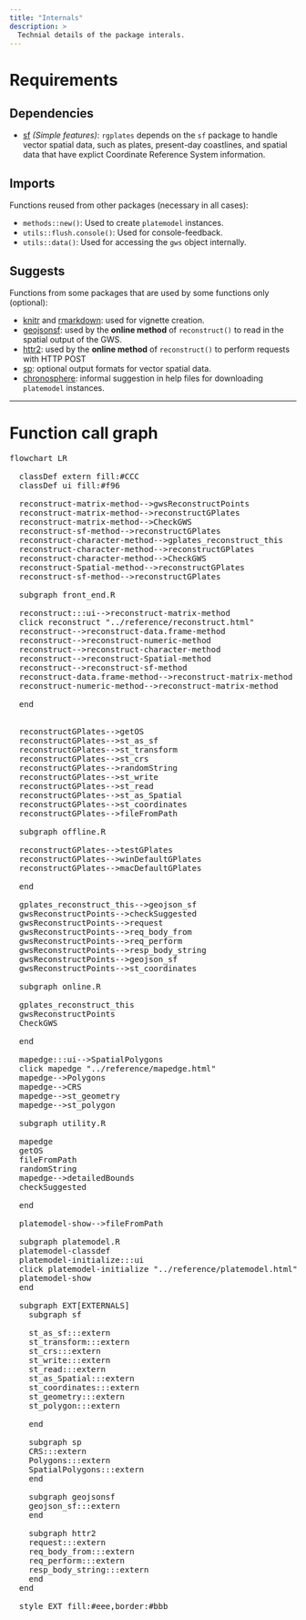```yaml
---
title: "Internals"
description: >
  Technial details of the package interals.
---
```

<script type="module">
  import mermaid from 'https://cdn.jsdelivr.net/npm/mermaid@10/dist/mermaid.esm.min.mjs';
</script>


# Requirements

## Dependencies

- [sf](https://cran.r-project.org/package=sf) *(Simple features)*: `rgplates` depends on the `sf` package to handle vector spatial data, such as plates, present-day coastlines, and spatial data that have explict Coordinate Reference System information. 

## Imports

Functions reused from other packages (necessary in all cases):

- `methods::new()`: Used to create `platemodel` instances.
- `utils::flush.console()`: Used for console-feedback.
- `utils::data()`: Used for accessing the `gws` object internally.

## Suggests

Functions from some packages that are used by some functions only (optional):

- [knitr](https://cran.r-project.org/package=knitr) and [rmarkdown](https://cran.r-project.org/package=rmarkdown): used for vignette creation.
- [geojsonsf](https://cran.r-project.org/package=geojsonsf): used by the **online method** of `reconstruct()` to read in the spatial output of the GWS. 
- [httr2](https://cran.r-project.org/package=httr2): used by the **online method** of `reconstruct()` to perform requests with HTTP POST 
- [sp](https://cran.r-project.org/package=sp): optional output formats for vector spatial data.
- [chronosphere](https://cran.r-project.org/package=chronosphere): informal suggestion in help files for downloading `platemodel` instances.

* * *


# Function call graph

<pre class="mermaid">
flowchart LR

  classDef extern fill:#CCC
  classDef ui fill:#f96

  reconstruct-matrix-method-->gwsReconstructPoints
  reconstruct-matrix-method-->reconstructGPlates
  reconstruct-matrix-method-->CheckGWS
  reconstruct-sf-method-->reconstructGPlates
  reconstruct-character-method-->gplates_reconstruct_this
  reconstruct-character-method-->reconstructGPlates
  reconstruct-character-method-->CheckGWS
  reconstruct-Spatial-method-->reconstructGPlates
  reconstruct-sf-method-->reconstructGPlates

  subgraph front_end.R

  reconstruct:::ui-->reconstruct-matrix-method
  click reconstruct "../reference/reconstruct.html"
  reconstruct-->reconstruct-data.frame-method
  reconstruct-->reconstruct-numeric-method
  reconstruct-->reconstruct-character-method
  reconstruct-->reconstruct-Spatial-method
  reconstruct-->reconstruct-sf-method
  reconstruct-data.frame-method-->reconstruct-matrix-method
  reconstruct-numeric-method-->reconstruct-matrix-method

  end


  reconstructGPlates-->getOS
  reconstructGPlates-->st_as_sf
  reconstructGPlates-->st_transform
  reconstructGPlates-->st_crs
  reconstructGPlates-->randomString
  reconstructGPlates-->st_write
  reconstructGPlates-->st_read
  reconstructGPlates-->st_as_Spatial
  reconstructGPlates-->st_coordinates
  reconstructGPlates-->fileFromPath

  subgraph offline.R

  reconstructGPlates-->testGPlates
  reconstructGPlates-->winDefaultGPlates
  reconstructGPlates-->macDefaultGPlates
  
  end

  gplates_reconstruct_this-->geojson_sf
  gwsReconstructPoints-->checkSuggested
  gwsReconstructPoints-->request
  gwsReconstructPoints-->req_body_from
  gwsReconstructPoints-->req_perform
  gwsReconstructPoints-->resp_body_string
  gwsReconstructPoints-->geojson_sf
  gwsReconstructPoints-->st_coordinates

  subgraph online.R

  gplates_reconstruct_this
  gwsReconstructPoints
  CheckGWS
  
  end
  
  mapedge:::ui-->SpatialPolygons
  click mapedge "../reference/mapedge.html"
  mapedge-->Polygons
  mapedge-->CRS
  mapedge-->st_geometry
  mapedge-->st_polygon

  subgraph utility.R

  mapedge
  getOS
  fileFromPath
  randomString
  mapedge-->detailedBounds
  checkSuggested
  
  end

  platemodel-show-->fileFromPath

  subgraph platemodel.R
  platemodel-classdef
  platemodel-initialize:::ui
  click platemodel-initialize "../reference/platemodel.html"
  platemodel-show
  end

  subgraph EXT[EXTERNALS]
	subgraph sf

	st_as_sf:::extern
	st_transform:::extern
	st_crs:::extern
	st_write:::extern
	st_read:::extern
	st_as_Spatial:::extern
	st_coordinates:::extern
	st_geometry:::extern
	st_polygon:::extern

	end

	subgraph sp
	CRS:::extern
	Polygons:::extern
	SpatialPolygons:::extern
	end

	subgraph geojsonsf
	geojson_sf:::extern
	end

	subgraph httr2 
	request:::extern
	req_body_from:::extern
	req_perform:::extern
	resp_body_string:::extern
	end
  end
  
  style EXT fill:#eee,border:#bbb

</pre>
